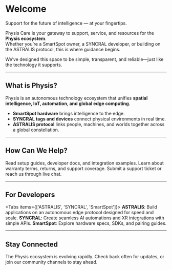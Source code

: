 # Welcome

Support for the future of intelligence — at your fingertips.  

Physis Care is your gateway to support, service, and resources for the **Physis ecosystem**.  
Whether you’re a SmartSpot owner, a SYNCRAL developer, or building on the ASTRALIS protocol, this is where guidance begins.  

We’ve designed this space to be simple, transparent, and reliable—just like the technology it supports.  

---

## What is Physis?

Physis is an autonomous technology ecosystem that unifies **spatial intelligence, IoT, automation, and global edge computing**.  

- **SmartSpot hardware** brings intelligence to the edge.  
- **SYNCRAL tags and devices** connect physical environments in real time.  
- **ASTRALIS protocol** links people, machines, and worlds together across a global constellation.  

---

## How Can We Help?


<Cards>
  <Card title="Documentation" href="/docs" icon="📘">
    Read setup guides, developer docs, and integration examples.
  </Card>
  <Card title="Warranty & Returns" href="/policies/warranty" icon="🛡️">
    Learn about warranty terms, returns, and support coverage.
  </Card>
  <Card title="Contact Support" href="/support" icon="💬">
    Submit a support ticket or reach us through live chat.
  </Card>
</Cards>

---

## For Developers


<Tabs items={['ASTRALIS', 'SYNCRAL', 'SmartSpot']}>
  <Tab>
    **ASTRALIS**: Build applications on an autonomous edge protocol designed for speed and scale.
  </Tab>
  <Tab>
    **SYNCRAL**: Create seamless AI automations and XR integrations with simple APIs.
  </Tab>
  <Tab>
    **SmartSpot**: Explore hardware specs, SDKs, and pairing guides.
  </Tab>
</Tabs>

---

## Stay Connected


<Callout type="info" emoji="✨">
  The Physis ecosystem is evolving rapidly. Check back often for updates,  
  or join our community channels to stay ahead.
</Callout>
